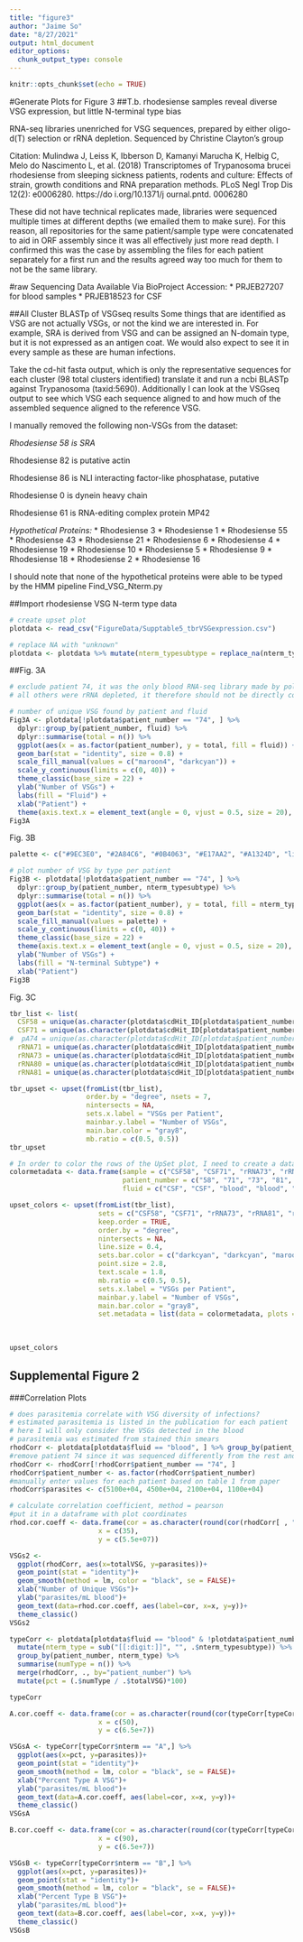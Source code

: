 ```yaml
---
title: "figure3"
author: "Jaime So"
date: "8/27/2021"
output: html_document
editor_options: 
  chunk_output_type: console
---
```


```r
knitr::opts_chunk$set(echo = TRUE)
```

#Generate Plots for Figure 3
##T.b. rhodesiense samples reveal diverse VSG expression, but little N-terminal type bias

RNA-seq libraries unenriched for VSG sequences, prepared by either oligo-d(T) selection or rRNA depletion. Sequenced by Christine Clayton's group

Citation:
Mulindwa J, Leiss K, Ibberson D,  Kamanyi Marucha K, Helbig C, Melo do  Nascimento L, et al. (2018) Transcriptomes of Trypanosoma brucei rhodesiense from sleeping sickness patients, rodents and culture: Effects of strain, growth conditions and RNA preparation methods. PLoS Negl Trop Dis 12(2): e0006280. https://do i.org/10.1371/j ournal.pntd. 0006280

These did not have technical replicates made, libraries were sequenced multiple times at different depths (we emailed them to make sure). For this reason, all repositories for the same patient/sample type were concatenated to aid in ORF assembly since it was all effectively just more read depth. I confirmed this was the case by assembling the files for each patient separately for a first run and the results agreed way too much for them to not be the same library.

#raw Sequencing Data Available Via BioProject Accession:
* PRJEB27207 for blood samples
* PRJEB18523 for CSF


##All Cluster BLASTp of VSGseq results
Some things that are identified as VSG are not actually VSGs, or not the kind we are interested in. For example, SRA is derived from VSG and can be assigned an N-domain type, but it is not expressed as an antigen coat. We would also expect to see it in every sample as these are human infections.

Take the cd-hit fasta output, which is only the representative sequences for each cluster (98 total clusters identified) translate it and run a ncbi BLASTp against Trypanosoma (taxid:5690). Additionally I can look at the VSGseq output to see which VSG each sequence aligned to and how much of the assembled sequence aligned to the reference VSG.

I manually removed the following non-VSGs from the dataset:

*Rhodesiense 58 is SRA*

Rhodesiense 82 is putative actin

Rhodesiense 86 is NLI interacting factor-like phosphatase, putative

Rhodesiense 0 is dynein heavy chain

Rhodesiense 61 is RNA-editing complex protein MP42

*Hypothetical Proteins:*
* Rhodesiense 3
* Rhodesiense 1
* Rhodesiense 55
* Rhodesiense 43
* Rhodesiense 21
* Rhodesiense 6
* Rhodesiense 4
* Rhodesiense 19
* Rhodesiense 10
* Rhodesiense 5
* Rhodesiense 9
* Rhodesiense 18
* Rhodesiense 2
* Rhodesiense 16

I should note that none of the hypothetical proteins were able to be typed by the HMM pipeline Find_VSG_Nterm.py

##Import rhodesiense VSG N-term type data
```r
# create upset plot
plotdata <- read_csv("FigureData/Supptable5_tbrVSGexpression.csv")

# replace NA with "unknown"
plotdata <- plotdata %>% mutate(nterm_typesubtype = replace_na(nterm_typesubtype, "unknown"))

```

##Fig. 3A
```r

# exclude patient 74, it was the only blood RNA-seq library made by poly-A selection
# all others were rRNA depleted, it therefore should not be directly compared to the others

# number of unique VSG found by patient and fluid
Fig3A <- plotdata[!plotdata$patient_number == "74", ] %>% 
  dplyr::group_by(patient_number, fluid) %>%
  dplyr::summarise(total = n()) %>% 
  ggplot(aes(x = as.factor(patient_number), y = total, fill = fluid)) + 
  geom_bar(stat = "identity", size = 0.8) + 
  scale_fill_manual(values = c("maroon4", "darkcyan")) + 
  scale_y_continuous(limits = c(0, 40)) +
  theme_classic(base_size = 22) + 
  ylab("Number of VSGs") + 
  labs(fill = "Fluid") +
  xlab("Patient") +
  theme(axis.text.x = element_text(angle = 0, vjust = 0.5, size = 20), axis.text.y = element_text(size = 20), axis.title = element_text(size = 20),legend.title = element_text(size = 16), legend.text = element_text(size = 14))
Fig3A

```

Fig. 3B
```r

palette <- c("#9EC3E0", "#2A84C6", "#0B4063", "#E17AA2", "#A1324D", "lightgrey")

# plot number of VSG by type per patient
Fig3B <- plotdata[!plotdata$patient_number == "74", ] %>% 
  dplyr::group_by(patient_number, nterm_typesubtype) %>%
  dplyr::summarise(total = n()) %>% 
  ggplot(aes(x = as.factor(patient_number), y = total, fill = nterm_typesubtype)) + 
  geom_bar(stat = "identity", size = 0.8) + 
  scale_fill_manual(values = palette) + 
  scale_y_continuous(limits = c(0, 40)) +
  theme_classic(base_size = 22) + 
  theme(axis.text.x = element_text(angle = 0, vjust = 0.5, size = 20), axis.text.y = element_text(size = 20), axis.title = element_text(size = 20),legend.title = element_text(size = 16), legend.text = element_text(size = 14))+
  ylab("Number of VSGs") + 
  labs(fill = "N-terminal Subtype") +
  xlab("Patient")
Fig3B

```

Fig. 3C
```r

tbr_list <- list(
  CSF58 = unique(as.character(plotdata$cdHit_ID[plotdata$patient_number =="58"])),
  CSF71 = unique(as.character(plotdata$cdHit_ID[plotdata$patient_number =="71" & plotdata$fluid == "CSF"])),
#  pA74 = unique(as.character(plotdata$cdHit_ID[plotdata$patient_number =="74"])),
  rRNA71 = unique(as.character(plotdata$cdHit_ID[plotdata$patient_number =="71" & plotdata$fluid == "blood"])),
  rRNA73 = unique(as.character(plotdata$cdHit_ID[plotdata$patient_number =="73"])),
  rRNA80 = unique(as.character(plotdata$cdHit_ID[plotdata$patient_number =="80"])),
  rRNA81 = unique(as.character(plotdata$cdHit_ID[plotdata$patient_number =="81"])))

tbr_upset <- upset(fromList(tbr_list), 
                   order.by = "degree", nsets = 7, 
                   nintersects = NA, 
                   sets.x.label = "VSGs per Patient", 
                   mainbar.y.label = "Number of VSGs", 
                   main.bar.color = "gray8", 
                   mb.ratio = c(0.5, 0.5))
tbr_upset

# In order to color the rows of the UpSet plot, I need to create a dataframe where the first column is the name of the sets (patient_full_name) and the second column is the variable used to compare the sets (patient_number).
colormetadata <- data.frame(sample = c("CSF58", "CSF71", "rRNA73", "rRNA81", "rRNA71", "rRNA80"),
                            patient_number = c("58", "71", "73", "81", "71", "80"),
                            fluid = c("CSF", "CSF", "blood", "blood", "blood", "blood"))

upset_colors <- upset(fromList(tbr_list), 
                      sets = c("CSF58", "CSF71", "rRNA73", "rRNA81", "rRNA71", "rRNA80"),
                      keep.order = TRUE, 
                      order.by = "degree", 
                      nintersects = NA, 
                      line.size = 0.4, 
                      sets.bar.color = c("darkcyan", "darkcyan", "maroon4", "maroon4", "maroon4", "maroon4"), 
                      point.size = 2.8, 
                      text.scale = 1.8, 
                      mb.ratio = c(0.5, 0.5), 
                      sets.x.label = "VSGs per Patient", 
                      mainbar.y.label = "Number of VSGs", 
                      main.bar.color = "gray8",
                      set.metadata = list(data = colormetadata, plots = list(list(type = "matrix_rows",
                                                                                  column = "fluid", 
                                                                                  colors = c("CSF"="darkcyan", "blood"="maroon4"),
                                                                                  alpha = 0.6))))
upset_colors

```

## Supplemental Figure 2
###Correlation Plots
```r
# does parasitemia correlate with VSG diversity of infections?
# estimated parasitemia is listed in the publication for each patient
# here I will only consider the VSGs detected in the blood
# parasitemia was estimated from stained thin smears
rhodCorr <- plotdata[plotdata$fluid == "blood", ] %>% group_by(patient_number) %>% summarise(totalVSG = n())
#remove patient 74 since it was sequenced differently from the rest and should be excluded
rhodCorr <- rhodCorr[!rhodCorr$patient_number == "74", ]
rhodCorr$patient_number <- as.factor(rhodCorr$patient_number)
#manually enter values for each patient based on table 1 from paper
rhodCorr$parasites <- c(5100e+04, 4500e+04, 2100e+04, 1100e+04)

# calculate correlation coefficient, method = pearson
#put it in a dataframe with plot coordinates
rhod.cor.coeff <- data.frame(cor = as.character(round(cor(rhodCorr[ , "totalVSG"], rhodCorr[ , "parasites"], method = "pearson"), digits = 3)),
                      x = c(35),
                      y = c(5.5e+07))

VSGs2 <-
  ggplot(rhodCorr, aes(x=totalVSG, y=parasites))+
  geom_point(stat = "identity")+
  geom_smooth(method = lm, color = "black", se = FALSE)+
  xlab("Number of Unique VSGs")+
  ylab("parasites/mL blood")+
  geom_text(data=rhod.cor.coeff, aes(label=cor, x=x, y=y))+
  theme_classic()
VSGs2

typeCorr <- plotdata[plotdata$fluid == "blood" & !plotdata$patient_number == "74", ] %>% 
  mutate(nterm_type = sub("[[:digit:]]", "", .$nterm_typesubtype)) %>% 
  group_by(patient_number, nterm_type) %>% 
  summarise(numType = n()) %>% 
  merge(rhodCorr, ., by="patient_number") %>%
  mutate(pct = (.$numType / .$totalVSG)*100)

typeCorr

A.cor.coeff <- data.frame(cor = as.character(round(cor(typeCorr[typeCorr$nterm == "A" , ] %>% .$pct , typeCorr[typeCorr$nterm == "A" , ] %>% .$parasites, method = "pearson"), digits = 3)),
                      x = c(50),
                      y = c(6.5e+7))

VSGsA <- typeCorr[typeCorr$nterm == "A",] %>%
  ggplot(aes(x=pct, y=parasites))+
  geom_point(stat = "identity")+
  geom_smooth(method = lm, color = "black", se = FALSE)+
  xlab("Percent Type A VSG")+
  ylab("parasites/mL blood")+
  geom_text(data=A.cor.coeff, aes(label=cor, x=x, y=y))+
  theme_classic()
VSGsA

B.cor.coeff <- data.frame(cor = as.character(round(cor(typeCorr[typeCorr$nterm == "B" , ] %>% .$pct , typeCorr[typeCorr$nterm == "B" , ] %>% .$parasites, method = "pearson"), digits = 3)),
                      x = c(90),
                      y = c(6.5e+7))

VSGsB <- typeCorr[typeCorr$nterm == "B",] %>%
  ggplot(aes(x=pct, y=parasites))+
  geom_point(stat = "identity")+
  geom_smooth(method = lm, color = "black", se = FALSE)+
  xlab("Percent Type B VSG")+
  ylab("parasites/mL blood")+
  geom_text(data=B.cor.coeff, aes(label=cor, x=x, y=y))+
  theme_classic()
VSGsB

```
